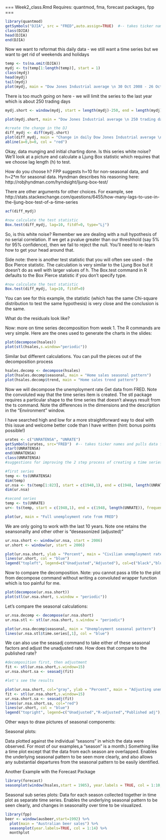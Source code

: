 ===
Week2_class.Rmd
Requires: quantmod, fma, forecast packages, fpp
===



```r
library(quantmod)
getSymbols("DJIA", src = "FRED",auto.assign=TRUE)  #-- takes ticker names and pulls data from FRED
class(DJIA)
head(DJIA)
end(DJIA)


```
Now we want to reformat this daily data - we still want a time series but we want to get rid of weekends and holidays

```r
temp <- ts(na.omit(DJIA))
mydj <- ts(temp[1:length(temp)], start = 1)
class(mydj)
head(mydj)
tail(mydj)
plot(mydj, main = "Dow Jones Industrial average \n 30 Oct 2008 - 26 Oct 2018", ylab = "Index")

```

There is too much going on here - we will limit the series to the last year which is about 250 trading days

```r

mydj.short <- window(mydj, start = length(mydj)-250, end = length(mydj)) #note the indexes - you can change this if you want

plot(mydj.short, main = "Dow Jones Industrial average \n 250 trading days ending 29 Aug 2017",  ylab = "Index")

#create the change in the DJ 
diff_mydj <- diff(mydj.short)
plot(diff_mydj, main = "Change in daily Dow Jones Industrial average \n 250 trading days ending 26 Oct 2018", ylab = "Change in index")
abline(a=0,b=0, col = "red")


```


Okay, data munging and initial charting done.  Is this series white noise?  We'll look at a picture and calculate a Ljung Box statistic which requires that we choose lag length (h) to test. 

How do you choose h? FPP suggests h=10 for non-seasonal data, and h=2*m for seasonal data.  Hyndman describes his reasoning here: 
http://robjhyndman.com/hyndsight/ljung-box-test/

There are other arguments for other choices.  For example, see
http://stats.stackexchange.com/questions/6455/how-many-lags-to-use-in-the-ljung-box-test-of-a-time-series

```r
acf(diff_mydj)

#now calculate the test statistic
Box.test(diff_mydj, lag=10, fitdf=0, type="Lj")


```
So, is this white noise?  Remember we are dealing with a null hypothesis of no serial correlation.  If we get a pvalue greater than our threshhold (say 5% for 95% confidence), then we fail to reject the null.  You'll need to re-learn how to get your head around that.

Side note:  there is another test statistic that you will often see used - the Box Pierce statistic.  The calculation is very similar to the Ljung Box but it doesn't do as well with larger values of h.  The Box.test command in R defaults to the Box Pierce statistic if you don't specify type.

```r
#now calculate the test statistic
Box.test(diff_mydj, lag=10, fitdf=0)
```

You can see for this example, the statistic (which has the same Chi-square distribution to test the same hypothesis) is very close and the conclusion is the same. 


What do the residuals look like? 



Now: more on time series decomposition from week 1.  The R commands are very simple.  Here are the ones used to generate the charts in the slides:

```r
plot(decompose(hsales))
plot(stl(hsales,s.window="periodic"))
```

Similar but different calculations. 
You can pull the pieces out of the decomposition process

```r
hsales.decomp <- decompose(hsales)
plot(hsales.decomp$seasonal, main = "Home sales seasonal pattern")
plot(hsales.decomp$trend, main = "Home sales trend pattern")
```

Now we will decompose the unemployment rate
Get data from FRED.  Note the convoluted way that the time series item is created.  The stl package requires a particular shape to the time series that doesn't always result from the ts command. Note the differences in the dimensions and the description in the "Environment" window.

I have searched high and low for a more straightforward way to deal with this issue and welcome better code than I have written (hint: bonus points possible!)

```r
urates <- c("UNRATENSA", "UNRATE")
getSymbols(urates, src="FRED")  #-- takes ticker names and pulls data from FRED
start(UNRATENSA)
end(UNRATENSA)
class(UNRATENSA)
#suggestions for improving the 2 step process of creating a time series element with the correct dimensions are welcome

#first series
temp <- ts(UNRATENSA)
dim(temp)
ur.nsa <- ts(temp[1:823], start = c(1948,1), end = c(1948, length(UNRATENSA)),frequency = 12)
dim(ur.nsa)

#second series
temp <- ts(UNRATE)
ur<- ts(temp, start = c(1948,1), end = c(1948, length(UNRATE)), frequency = 12)

plot(ur, main = "Full unemployment rate from FRED")

```

We are only going to work with the last 10 years. Note one retains the seansonailty and other other is "deseasonized (adjusted)"

```r
ur.nsa.short <- window(ur.nsa, start = 2006)
ur.short <- window(ur, start = 2006)

plot(ur.nsa.short, ylab = "Percent", main = "Civilian unemployment rate")
lines(ur.short, col = "blue")
legend("topleft", legend=c("Unadjusted","Adjusted"), col=c("black","blue"), lty = 1)
```

Now to compare the decomposition.  Note: you cannot pass a title to the plot from decompose command without writing a convoluted wrapper function which is too painful for me. 

```r
plot(decompose(ur.nsa.short))
plot(stl(ur.nsa.short, s.window = "periodic"))

```

Let's compare the seasonal calculations:


```r
ur.nsa.decomp <- decompose(ur.nsa.short)
ur.nsa.stl <- stl(ur.nsa.short, s.window = "periodic")

plot(ur.nsa.decomp$seasonal, main = "Unemployment seasonal pattern")
lines(ur.nsa.stl$time.series[,1], col = "blue")
```

We can also use the seasadj command to take either of these seasonal factors and adjust the unadjusted rate.  How does that compare to the published rate?
```r
#decomposition first, then adjustment
fit <- stl(ur.nsa.short,s.window=15)
ur.nsa.short.sa <- seasadj(fit)

#let's see the results

plot(ur.nsa.short, col="gray", ylab = "Percent", main = "Adjusting unemployment")
fit <- stl(ur.nsa.short,s.window=15)
ur.nsa.short.sa <- seasadj(fit)
lines(ur.nsa.short.sa, col="red")
lines(ur.short, col = "blue")
legend("topright", legend=c("Unadjusted","R-adjusted","Published adj"), col=c("grey", "red", "blue"), lty = c(1,1,1))
```

Other ways to draw pictures of seasonal components:

Seasonal plots:

Data plotted against the individual “seasons” in
which the data were observed. For most of our examples,a
“season” is a month.)
Something like a time plot except that the data
from each season are overlapped.
Enables the underlying seasonal pattern to be
seen more clearly, and also allows any
substantial departures from the seasonal
pattern to be easily identified.


Another Example with the Forecast Package

```r
library(forecast)
seasonplot(window(hsales,start = 1985), year.labels = TRUE, col = 1:10, main = "Seasonal plots of home sales")
```

Seasonal sub series plots:
Data for each season collected together in time
plot as separate time series.
Enables the underlying seasonal pattern to be
seen clearly, and changes in seasonality over
time to be visualized.
```r
library(fpp)
beer <- window(ausbeer,start=1992) %>%
  plot(main = "Australian beer sales") %>%
  seasonplot(year.labels=TRUE, col = 1:14) %>%
  monthplot

```

